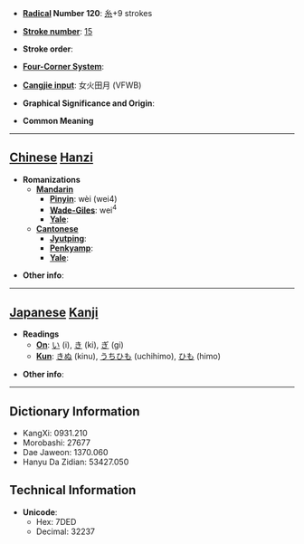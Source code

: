 * '''[[Wiktionary:Chinese radical index| Radical]] Number 120''': [[Wiktionary:Chinese radical index 糸|糸]]+9 strokes

* '''[[Wiktionary:Chinese total strokes index|Stroke number]]''': [[Wiktionary:Chinese total strokes index 15|15]]

* '''Stroke order''': 

* '''[[Wiktionary:Chinese four corner index|Four-Corner System]]''': 

* '''[[Wiktionary:Chinese Cangjie index|Cangjie input]]''': 女火田月 (VFWB)

* '''Graphical Significance and Origin''': 

* '''Common Meaning'''

----

== [[Chinese]] [[Hanzi]] ==

* '''Romanizations'''
** '''[[Mandarin]]'''
*** '''[[Pinyin]]''': wèi (wei4)
*** '''[[Wade-Giles]]''': wei<sup>4</sup>
*** '''[[Yale]]''': 
** '''[[Cantonese]]'''
*** '''[[Jyutping]]''':
*** '''[[Penkyamp]]''': 
*** '''[[Yale]]''': 

* '''Other info''': 

----

== [[Japanese]] [[Kanji]] ==

* '''Readings'''
** '''[[On]]''': [[い]] (i), [[き]] (ki), [[ぎ]] (gi)
** '''[[Kun]]''': [[きぬ]] (kinu), [[うちひも]] (uchihimo), [[ひも]] (himo)

* '''Other info''':  

----

== Dictionary Information ==

* KangXi: 0931.210
* Morobashi: 27677
* Dae Jaweon: 1370.060
* Hanyu Da Zidian: 53427.050

== Technical Information ==

* '''Unicode''':
** Hex: 7DED
** Decimal: 32237